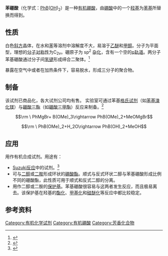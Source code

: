 {{chembox
|   NameEn = Phenylboronic acid
|   ImageFile = Phenylboronic-acid-2D-skeletal.png
|   ImageSize = 150px
|   ImageName = 苯基硼酸的结构
|   ImageFile1 = Phenylboronic-acid-from-xtal-2008-3D-balls.png
|   ImageSize1 = 160px
|   ImageName1 = 苯基硼酸的球棍模型
|   ImageFile2 = Phenylboronic acid sample.jpg
|   ImageName2 = 99.98%纯度的苯硼酸（HPLC测定）
|   IUPACName = 
|   OtherNames = 苯基硼酸
| Section1 = {{Chembox Identifiers
| CASNo = 98-80-6
| CASNo_Ref = {{cascite|correct|CAS}}
|    RTECS  =  
|    UNNumber  =  
|    EINECS  =  202-701-9
|  ChemSpiderID_Ref  = {{chemspidercite|correct|chemspider}}|  ChemSpiderID  =  60191
|  PubChem  =  66827
|  InChI  =  1/C6H7BO2/c8-7(9)6-4-2-1-3-5-6/h1-5,8-9H
|  InChIKey  =  HXITXNWTGFUOAU-UHFFFAOYAQ
|  DrugBank_Ref  = {{drugbankcite|correct|drugbank}}|  DrugBank  =  DB01795
|  ChEBI_Ref  = {{ebicite|correct|EBI}}|  ChEBI  =  44923
|  SMILES  =  B(c1ccccc1)(O)O
|  ChEMBL_Ref  = {{ebicite|correct|EBI}}|  ChEMBL  =  21485
|  StdInChI_Ref  = {{stdinchicite|correct|chemspider}}|  StdInChI  =  1S/C6H7BO2/c8-7(9)6-4-2-1-3-5-6/h1-5,8-9H
|  StdInChIKey_Ref  = {{stdinchicite|correct|chemspider}}|  StdInChIKey  =  HXITXNWTGFUOAU-UHFFFAOYSA-N
}}
| Section2 = {{Chembox Properties
|   Formula = C<sub>6</sub>H<sub>7</sub>BO<sub>2</sub>
|   MolarMass = 121.93 
|   Appearance = 白色粉末
|   Density = 
|   Solubility = 10 g/L (20℃)<ref name="chemicalbook" />
|   SolubleOther0.1 g/mL ([[甲醇|甲醇]])
|   MeltingPt = 216～219 ℃
|   BoilingPt = 
|   Viscosity = 
  }}
| Section3 = {{Chembox Structure
|   MolShape = 平面型
|   Dipole = 
  }}
| Section4 = {{Chembox Thermochemistry
|   DeltaHf = 
|   Entropy = 
  }}
| Section7 = {{Chembox Hazards
|   ExternalMSDS = [http://agrippina.bcs.deakin.edu.au/bcs_admin/msds/msds_docs/Phenylboronic%20acid.pdf]{{dead link|date=October 2017 |bot=InternetArchiveBot }}
|   EUHazardSymbol = {{Chembox EUHazardSymbol|Xi|Xn|N}}
|   EUIndex = 
|   RPhrases = {{R22}}, {{R36/37/38}}, {{R20/21/22}}<ref name="chemicalbook" />
|   SPhrases = {{S22}}, {{S24/25}}, {{S36/37/39}}, {{S26}}, {{S36}}<ref name="chemicalbook" />
|   NFPA-H = 
|   NFPA-F = 
|   NFPA-R = 
|   NFPA-O = 
|   FlashPt = 
  }}
| Section8 = {{Chembox Related
|   OtherAnions = 
|   OtherCations = 
|   OtherCpds = }}}}

'''苯硼酸'''（化学式：[[苯基|Ph]][[硼|B]]([[羟基|OH]])<sub>2</sub>）是一种[[有机硼酸|有机硼酸]]，由[[硼酸|硼酸]]中的一个[[羟基|羟基]]为[[苯基|苯基]]所替换而得到。

== 性质 ==
白色[[斜方|斜方]]晶体，在水和[[苯|苯]]等溶剂中溶解度不大，易溶于[[乙醚|乙醚]]和[[甲醇|甲醇]]。分子为平面型，理想的[[分子对称性|分子对称性]]为C<sub>2v</sub>。硼原子为 sp<sup>2</sup> [[杂化|杂化]]，含有一个空的[[p轨道|p轨道]]。两分子苯基硼酸通过分子间[[氢键|氢键]]形成缔合二聚体。<ref>{{cite journal
| last1= Retting
| first1= Steven J.
| last2 = Trotter
| first2= James
| year = 1977
| title = Crystal and molecular structure of phenylboronic acid, C6H5B(OH)2
| journal = Can. J. Chem.
| volume = 55
| issue = 17
| pages = 3071–3075
| pmid =
| doi = 10.1139/v77-430
| url =
}}</ref> 

暴露在空气中或者在加热条件下，容易脱水，形成三分子的聚合物。

== 制备 ==
该试剂已商品化，各大试剂公司均有售。 实验室可通过苯基[[格氏试剂|格氏试剂]]（如[[苯基溴化镁|苯基溴化镁]]）与[[硼酸三酯|硼酸三酯]]（如[[硼酸三甲酯|硼酸三甲酯]]）反应来制备。<ref>{{OrgSynth | title = Benzeneboronic anhydride | author = Wahsburn, R. M.; Levens, E.; Albright, C. F.; Billig, F. A. | year = 1963 | collvol = 4 | collvolpages = 68 | prep = cv4p0068}}</ref>

:<math>\rm \ PhMgBr+ B(OMe)_3\rightarrow PhB(OMe)_2+MeOMgBr</math>
:<math>\rm \ PhB(OMe)_2+H_2O\rightarrow PhB(OH)_2+MeOH</math>

==应用 ==
用作有机合成试剂。用途有：
*[[Suzuki反应|Suzuki反应]]中的试剂。<ref>{{cite journal en| title = Stereoselective synthesis of arylated (E)-alkenes by the reaction of alk-1-enylboranes with aryl halides in the presence of palladium catalyst | author = Miyaura, N.; Suzuki, A. | journal = [[J._Chem._Soc.,_Chem._Commun.|J. Chem. Soc., Chem. Commun.]] | doi = 10.1039/C39790000866 | year = 1979 | pages = 866}}</ref>
*可与[[二醇|二醇]]或[[二胺|二胺]]形成环状的[[硼酸酯|硼酸酯]]。顺式与反式环状二醇与苯基硼酸形成比例不同的硼酸酯，此性质可用于顺式和反式二醇的分离。
*用作二醇或二胺的[[保护基|保护基]]。苯基硼酸很容易与这两者发生反应，而且极易离去。该保护基在羟基的[[酯化|酯化]]、[[甲基化|甲基化]]和[[硅醚化|硅醚化]]等反应中都比较稳定。

== 参考资料 ==
{{reflist|refs=
<ref name="chemicalbook">{{cite web
|title=Phenylboronic acid
|url=https://www.chemicalbook.com/ChemicalProductProperty_EN_CB5323625.htm
|website=ChemicalBook
|accessdate=2021-07-11
|archive-date=2021-08-16
|archive-url=https://web.archive.org/web/20210816193351/https://www.chemicalbook.com/ChemicalProductProperty_EN_CB5323625.htm
|dead-url=no
}}</ref>
}}

{{Authority control}}
[[Category:有机化学试剂|Category:有机化学试剂]]
[[Category:有机硼酸|Category:有机硼酸]]
[[Category:芳香化合物|Category:芳香化合物]]